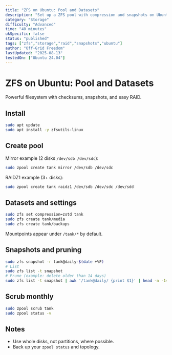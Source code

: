 ```yaml
---
title: "ZFS on Ubuntu: Pool and Datasets"
description: "Set up a ZFS pool with compression and snapshots on Ubuntu."
category: "Storage"
difficulty: "Advanced"
time: "40 minutes"
ukSpecific: false
status: "published"
tags: ["zfs","storage","raid","snapshots","ubuntu"]
author: "Off-Grid Freedom"
lastUpdated: "2025-08-13"
testedOn: ["Ubuntu 24.04"]
---
```


# ZFS on Ubuntu: Pool and Datasets

Powerful filesystem with checksums, snapshots, and easy RAID.

## Install

```bash
sudo apt update
sudo apt install -y zfsutils-linux
```

## Create pool

Mirror example (2 disks `/dev/sdb /dev/sdc`):

```bash
sudo zpool create tank mirror /dev/sdb /dev/sdc
```

RAIDZ1 example (3+ disks):

```bash
sudo zpool create tank raidz1 /dev/sdb /dev/sdc /dev/sdd
```

## Datasets and settings

```bash
sudo zfs set compression=zstd tank
sudo zfs create tank/media
sudo zfs create tank/backups
```

Mountpoints appear under `/tank/*` by default.

## Snapshots and pruning

```bash
sudo zfs snapshot -r tank@daily-$(date +%F)
# List
sudo zfs list -t snapshot
# Prune (example: delete older than 14 days)
sudo zfs list -t snapshot | awk '/tank@daily/ {print $1}' | head -n -14 | xargs -r sudo zfs destroy
```

## Scrub monthly

```bash
sudo zpool scrub tank
sudo zpool status -v
```

## Notes

- Use whole disks, not partitions, where possible.
- Back up your `zpool status` and topology.
